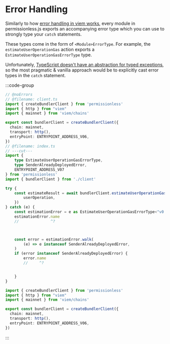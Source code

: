 # Error Handling 

Similarly to how [error handling in viem works](https://viem.sh/docs/error-handling), every module in permissionless.js exports an accompanying error type which you can use to strongly type your `catch` statements.

These types come in the form of `<Module>ErrorType`. For example, the `estimateUserOperationGas` action exports a `EstimateUserOperationGasErrorType` type.

Unfortunately, [TypeScript doesn't have an abstraction for typed exceptions](https://github.com/microsoft/TypeScript/issues/13219), so the most pragmatic & vanilla approach would be to explicitly cast error types in the `catch` statement.

:::code-group

```ts [example.ts] twoslash
// @noErrors
// @filename: client.ts
import { createBundlerClient } from 'permissionless'
import { http } from "viem"
import { mainnet } from 'viem/chains'

export const bundlerClient = createBundlerClient({
  chain: mainnet,
  transport: http(),
  entryPoint: ENTRYPOINT_ADDRESS_V06,
})
// @filename: index.ts
// ---cut---
import { 
    type EstimateUserOperationGasErrorType, 
    type SenderAlreadyDeployedError,
	ENTRYPOINT_ADDRESS_V07
} from 'permissionless'
import { bundlerClient } from './client'

try {
	const estimateResult = await bundlerClient.estimateUserOperationGas({
		userOperation,
	})
} catch (e) {
	const estimationError = e as EstimateUserOperationGasErrorType<"v0.7">
	estimationError.name
	//              ^?



	const error = estimationError.walk(
		(e) => e instanceof SenderAlreadyDeployedError,
	)
	if (error instanceof SenderAlreadyDeployedError) {
		error.name
		//     ^?


	}
}
```

```ts [client.ts]
import { createBundlerClient } from 'permissionless'
import { http } from "viem"
import { mainnet } from 'viem/chains'

export const bundlerClient = createBundlerClient({
  chain: mainnet,
  transport: http(),
  entryPoint: ENTRYPOINT_ADDRESS_V06,
})
```

:::